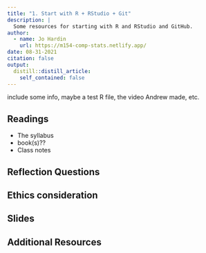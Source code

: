 ```yaml
---
title: "1. Start with R + RStudio + Git"
description: |
  Some resources for starting with R and RStudio and GitHub.
author:
  - name: Jo Hardin
    url: https://m154-comp-stats.netlify.app/
date: 08-31-2021
citation: false
output:
  distill::distill_article:
    self_contained: false
---
```


include some info, maybe a test R file, the video Andrew made, etc.

## Readings

* The syllabus
* book(s)??
* Class notes

## Reflection Questions


## Ethics consideration

## Slides

## Additional Resources



